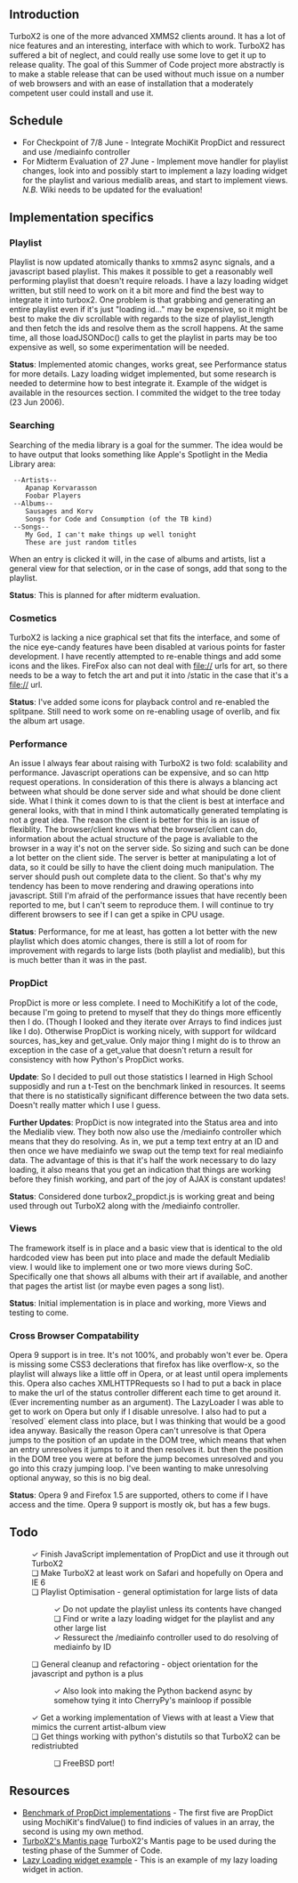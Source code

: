 ==Introduction==
TurboX2 is one of the more advanced XMMS2 clients around. It has a lot of nice features and an interesting, interface with which to work. TurboX2 has suffered a bit of neglect, and could really use some love to get
it up to release quality. The goal of this Summer of Code project more abstractly is to make a stable release
that can be used without much issue on a number of web browsers and with an ease of installation that a moderately competent user could install and use it. 

==Schedule==
* For Checkpoint of 7/8 June - Integrate MochiKit PropDict and ressurect and use /mediainfo controller
* For Midterm Evaluation of 27 June - Implement move handler for playlist changes, look into and possibly start to implement a lazy loading widget for the playlist and various medialib areas, and start to implement views. ''N.B.'' Wiki needs to be updated for the evaluation!

==Implementation specifics==

===Playlist===
Playlist is now updated atomically thanks to xmms2 async signals, and a javascript based playlist. This makes it possible to get a reasonably well performing playlist that doesn't require reloads. I have a lazy loading widget written, but still need to work on it a bit more and find the best way to integrate it into turbox2. One problem is that grabbing and generating an entire playlist even if it's just "loading id..." may be expensive, so it might be best to make the div scrollable with regards to the size of playlist_length and then fetch the ids and resolve them as the scroll happens. At the same time, all those loadJSONDoc() calls to get the playlist in parts may be too expensive as well, so some experimentation will be needed.

'''Status''': Implemented atomic changes, works great, see Performance status for more details. Lazy loading widget implemented, but some research is needed to determine how to best integrate it. Example of the widget is available in the resources section. I commited the widget to the tree today (23 Jun 2006).

===Searching===
Searching of the media library is a goal for the summer. The idea would be to have output that looks something like Apple's Spotlight in the Media Library area:

  --Artists--
     Apanap Korvarasson
     Foobar Players
  --Albums--
     Sausages and Korv
     Songs for Code and Consumption (of the TB kind)
  --Songs--
     My God, I can't make things up well tonight
     These are just random titles

When an entry is clicked it will, in the case of albums and artists, list a general view for that selection, or in the case of songs, add that song to the playlist. 

'''Status''': This is planned for after midterm evaluation.

===Cosmetics===
TurboX2 is lacking a nice graphical set that fits the interface, and some of the nice eye-candy features have been disabled at various points for faster development. I have recently attempted to re-enable things and add some icons and the likes. FireFox also can not deal with file:// urls for art, so there needs to be a way to fetch the art and put it into /static in the case that it's a file:// url. 


'''Status''': I've added some icons for playback control and re-enabled the splitpane. Still need to work some on re-enabling usage of overlib, and fix the album art usage.

===Performance===
An issue I always fear about raising with TurboX2 is two fold: scalability and performance. Javascript operations can be expensive, and so can http request operations. In consideration of this there is always a blancing act between what should be done server side and what should be done client side. What I think it comes down to is that the client is best at interface and general looks, with that in mind I think automatically generated templating is not a great idea. The reason the client is better for this is an issue of flexiblity. The browser/client knows what the browser/client can do, information about the actual structure of the page is avaliable to the browser in a way it's not on the server side. So sizing and such can be done a lot better on the client side. The server is better at manipulating a lot of data, so it could be silly to have the client doing much manipulation. The server should push out complete data to the client. So that's why my tendency has been to move rendering and drawing operations into javascript. Still I'm afraid of the performance issues that have recently been reported to me, but I can't seem to reproduce them. I will continue to try different browsers to see if I can get a spike in CPU usage. 

'''Status''': Performance, for me at least, has gotten a lot better with the new playlist which does atomic changes, there is still a lot of room for improvement with regards to large lists (both playlist and medialib), but this is much better than it was in the past.

===PropDict===
PropDict is more or less complete. I need to MochiKitify a lot of the code, because I'm going to pretend to myself that they do things more efficently then I do. (Though I looked and they iterate over Arrays to find indices just like I do). Otherwise PropDict is working nicely, with support for wildcard sources, has_key and get_value. Only major thing I might do is to throw an exception in the case of a get_value that doesn't return a result for consistency with how Python's PropDict works.

'''Update''': So I decided to pull out those statistics I learned in High School supposidly and run a t-Test on the benchmark linked in resources. It seems that there is no statistically significant difference between the two data sets. Doesn't really matter which I use I guess.

'''Further Updates''': PropDict is now integrated into the Status area and into the Medialib view. They both now also use the /mediainfo controller which means that they do resolving. As in, we put a temp text entry at an ID and then once we have mediainfo we swap out the temp text for real mediainfo data. The advantage of this is that it's half the work necessary to do lazy loading, it also means that you get an indication that things are working before they finish working, and part of the joy of AJAX is constant updates!

'''Status''': Considered done turbox2_propdict.js is working great and being used through out TurboX2 along with the /mediainfo controller.

===Views===
The framework itself is in place and a basic view that is identical to the old hardcoded view has been put into place and made the default Medialib view. I would like to implement one or two more views during SoC. Specifically one that shows all albums with their art if available, and another that pages the artist list (or maybe even pages a song list).

'''Status''': Initial implementation is in place and working, more Views and testing to come.

===Cross Browser Compatability===
Opera 9 support is in tree. It's not 100%, and probably won't ever be. Opera is missing some CSS3 declerations that firefox has like overflow-x, so the playlist will always like a little off in Opera, or at least until opera implements this. Opera also caches XMLHTTPRequests so I had to put a back in place to make the url of the status controller different each time to get around it. (Ever incrementing number as an argument). The LazyLoader I was able to get to work on Opera but only if I disable unresolve. I also had to put a `resolved` element class into place, but I was thinking that would be a good idea anyway. Basically the reason Opera can't unresolve is that Opera jumps to the position of an update in the DOM tree, which means that when an entry unresolves it jumps to it and then resolves it. but then the position in the DOM tree you were at before the jump becomes unresolved and you go into this crazy jumping loop. I've been wanting to make unresolving optional anyway, so this is no big deal. 

'''Status''': Opera 9 and Firefox 1.5 are supported, others to come if I have access and the time. Opera 9 support is mostly ok, but has a few bugs.
==Todo==
:&#10003; Finish JavaScript implementation of PropDict and use it through out TurboX2 
:&#10063; Make TurboX2 at least work on Safari and hopefully on Opera and IE 6
:&#10063; Playlist Optimisation - general optimistation for large lists of data
::&#10003; Do not update the playlist unless its contents have changed
::&#10063; Find or write a lazy loading widget for the playlist and any other large list
::&#10003; Ressurect the /mediainfo controller used to do resolving of mediainfo by ID
:&#10063; General cleanup and refactoring - object orientation for the javascript and python is a plus
::&#10003; Also look into making the Python backend async by somehow tying it into CherryPy's mainloop if possible
:&#10003; Get a working implementation of Views with at least a View that mimics the current artist-album view
:&#10063; Get things working with python's distutils so that TurboX2 can be redistriubted
::&#10063; FreeBSD port!

==Resources==
* [http://exodus.xmms.se/~alex/benchmark/test.html Benchmark of PropDict implementations] - The first five are PropDict using MochiKit's findValue() to find indicies of values in an array, the second is using my own method.
* [http://bugs.xmms2.xmms.se/ TurboX2's Mantis page] TurboX2's Mantis page to be used during the testing phase of the Summer of Code.
* [http://exodus.xmms.se/~alex/lazy/test.html Lazy Loading widget example] - This is an example of my lazy loading widget in action.
